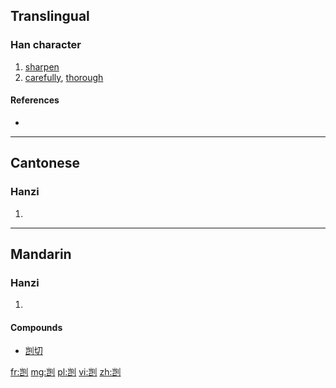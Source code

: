 {{also|剴}}
==Translingual==

===Han character===
{{Han char|rn=18|rad=刀|as=06|sn=8|four=|canj=山山中弓 (UULN)}}

# [[sharpen]]
# [[carefully]], [[thorough]]

====References====
* {{Han ref|kx=0139.251|hdz=10334.090|uh=5240|ud=21056}}

----

==Cantonese==

===Hanzi===
{{yue-hanzi|jyut=|y=hoi2|tra=剴}}

# {{defn|Cantonese|sort=刀06}}

----

==Mandarin==

===Hanzi===
{{cmn-hanzi|tra=剴|pin=[[kǎi]] ([[kai3]])|wg=k'ai<sup>3</sup>}}

# {{defn|Mandarin|sort=刀06}}

====Compounds====
* [[剀切]]

[[fr:剀]]
[[mg:剀]]
[[pl:剀]]
[[vi:剀]]
[[zh:剀]]
